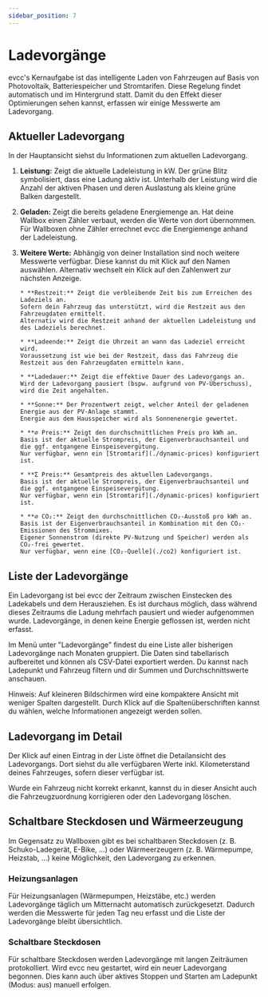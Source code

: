 ```yaml
---
sidebar_position: 7
---
```



# Ladevorgänge

evcc's Kernaufgabe ist das intelligente Laden von Fahrzeugen auf Basis von Photovoltaik, Batteriespeicher und Stromtarifen.
Diese Regelung findet automatisch und im Hintergrund statt.
Damit du den Effekt dieser Optimierungen sehen kannst, erfassen wir einige Messwerte am Ladevorgang.

## Aktueller Ladevorgang

In der Hauptansicht siehst du Informationen zum aktuellen Ladevorgang.

<Screenshot
  name="features/screenshots/sessions-main-ui"
  caption="Messwerte am Ladevorgang"
/>

1.  **Leistung:** Zeigt die aktuelle Ladeleistung in kW.
    Der grüne Blitz symbolisiert, dass eine Ladung aktiv ist.
    Unterhalb der Leistung wird die Anzahl der aktiven Phasen und deren Auslastung als kleine grüne Balken dargestellt.

2.  **Geladen:** Zeigt die bereits geladene Energiemenge an.
    Hat deine Wallbox einen Zähler verbaut, werden die Werte von dort übernommen.
    Für Wallboxen ohne Zähler errechnet evcc die Energiemenge anhand der Ladeleistung.

3.  **Weitere Werte:** Abhängig von deiner Installation sind noch weitere Messwerte verfügbar.
    Diese kannst du mit Klick auf den Namen auswählen.
    Alternativ wechselt ein Klick auf den Zahlenwert zur nächsten Anzeige.

        * **Restzeit:** Zeigt die verbleibende Zeit bis zum Erreichen des Ladeziels an.
        Sofern dein Fahrzeug das unterstützt, wird die Restzeit aus den Fahrzeugdaten ermittelt.
        Alternativ wird die Restzeit anhand der aktuellen Ladeleistung und des Ladeziels berechnet.

        * **Ladeende:** Zeigt die Uhrzeit an wann das Ladeziel erreicht wird.
        Voraussetzung ist wie bei der Restzeit, dass das Fahrzeug die Restzeit aus den Fahrzeugdaten ermitteln kann.

        * **Ladedauer:** Zeigt die effektive Dauer des Ladevorgangs an.
        Wird der Ladevorgang pausiert (bspw. aufgrund von PV-Überschuss), wird die Zeit angehalten.

        * **Sonne:** Der Prozentwert zeigt, welcher Anteil der geladenen Energie aus der PV-Anlage stammt.
        Energie aus dem Hausspeicher wird als Sonnenenergie gewertet.

        * **⌀ Preis:** Zeigt den durchschnittlichen Preis pro kWh an.
        Basis ist der aktuelle Strompreis, der Eigenverbrauchsanteil und die ggf. entgangene Einspeisevergütung.
        Nur verfügbar, wenn ein [Stromtarif](./dynamic-prices) konfiguriert ist.

        * **Σ Preis:** Gesamtpreis des aktuellen Ladevorgangs.
        Basis ist der aktuelle Strompreis, der Eigenverbrauchsanteil und die ggf. entgangene Einspeisevergütung.
        Nur verfügbar, wenn ein [Stromtarif](./dynamic-prices) konfiguriert ist.

        * **⌀ CO₂:** Zeigt den durchschnittlichen CO₂-Ausstoß pro kWh an.
        Basis ist der Eigenverbrauchsanteil in Kombination mit den CO₂-Emissionen des Strommixes.
        Eigener Sonnenstrom (direkte PV-Nutzung und Speicher) werden als CO₂-frei gewertet.
        Nur verfügbar, wenn eine [CO₂-Quelle](./co2) konfiguriert ist.

## Liste der Ladevorgänge

Ein Ladevorgang ist bei evcc der Zeitraum zwischen Einstecken des Ladekabels und dem Herausziehen.
Es ist durchaus möglich, dass während dieses Zeitraums die Ladung mehrfach pausiert und wieder aufgenommen wurde.
Ladevorgänge, in denen keine Energie geflossen ist, werden nicht erfasst.

Im Menü unter "Ladevorgänge" findest du eine Liste aller bisherigen Ladevorgänge nach Monaten gruppiert.
Die Daten sind tabellarisch aufbereitet und können als CSV-Datei exportiert werden.
Du kannst nach Ladepunkt und Fahrzeug filtern und dir Summen und Durchschnittswerte anschauen.

<Screenshot
  name="features/screenshots/sessions-list"
  caption="Liste der Ladevorgänge eines Monats"
/>

Hinweis: Auf kleineren Bildschirmen wird eine kompaktere Ansicht mit weniger Spalten dargestellt.
Durch Klick auf die Spaltenüberschriften kannst du wählen, welche Informationen angezeigt werden sollen.

## Ladevorgang im Detail

Der Klick auf einen Eintrag in der Liste öffnet die Detailansicht des Ladevorgangs.
Dort siehst du alle verfügbaren Werte inkl. Kilometerstand deines Fahrzeuges, sofern dieser verfügbar ist.

Wurde ein Fahrzeug nicht korrekt erkannt, kannst du in dieser Ansicht auch die Fahrzeugzuordnung korrigieren oder den Ladevorgang löschen.

<Screenshot
  name="features/screenshots/sessions-detail"
  caption="Detailansicht eines Ladevorgangs"
/>

## Schaltbare Steckdosen und Wärmeerzeugung

Im Gegensatz zu Wallboxen gibt es bei schaltbaren Steckdosen (z. B. Schuko-Ladegerät, E-Bike, ...) oder Wärmeerzeugern (z. B. Wärmepumpe, Heizstab, ...) keine Möglichkeit, den Ladevorgang zu erkennen.

### Heizungsanlagen

Für Heizungsanlagen (Wärmepumpen, Heizstäbe, etc.) werden Ladevorgänge täglich um Mitternacht automatisch zurückgesetzt.
Dadurch werden die Messwerte für jeden Tag neu erfasst und die Liste der Ladevorgänge bleibt übersichtlich.

### Schaltbare Steckdosen

Für schaltbare Steckdosen werden Ladevorgänge mit langen Zeiträumen protokolliert.
Wird evcc neu gestartet, wird ein neuer Ladevorgang begonnen.
Dies kann auch über aktives Stoppen und Starten am Ladepunkt (Modus: aus) manuell erfolgen.
